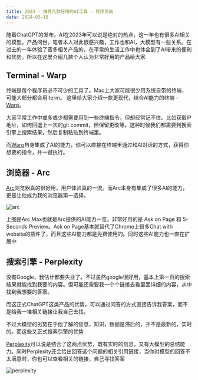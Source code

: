 ```yaml
---
title: 2024 - 推荐几款好用的AI工具 - 程序员向
date: 2024-03-10
---
```


随着ChatGPT的发布，AI在2023年可以说是绝对的热点，这一年也有很多AI相关的模型，产品问世。笔者本人对此很感兴趣，工作也和AI，大模型有一些关系。在过去的一年体验了蛮多相关产品的，在平常的生活工作中也体会到了AI带来的便利和优势。所以在这里介绍几款个人认为非常好用的产品给大家

## Terminal - Warp

终端是每个程序员必不可少的工具了。Mac上大家可能很少用系统自带的终端，可能大部分都会用iterm。
这里给大家介绍一款更现代，结合AI能力的终端 - [Warp](warp.dev)。

大家平常工作中或多或少都需要用到一些终端指令，但却经常记不住。比如获取IP地址，如何回退上一次的git commit，但保留更改等。这种时候我们都需要到搜索引擎上搜索结果，然后复制粘贴到终端里。

而[Warp](warp.dev)自身集成了AI的能力，你可以直接在终端里通过和AI对话的方式，获得你想要的指令，并一键执行。

## 浏览器 - Arc

[Arc](https://arc.net/)浏览器真的很好用，用户体验真的一流。而Arc本身有集成了很多AI的能力，更是让他成为我的浏览器第一选择。

![arc](../public/34/arc-max.png)

上图是Arc Max也就是Arc提供的AI能力一览。非常好用的是 Ask on Page 和 5-Seconds Preview。Ask on Page基本就替代了Chrome上很多Chat with website的插件了，而且这些AI能力都是免费使用的。同时这些AI能力也一直在扩展中

## 搜索引擎 - Perplexity

没有Google，我估计都要失业了。不过虽然google很好用，基本上第一页的搜索结果就能找到我要的内容。但可能还需要我一个个链接去看里面详细的内容，从中找到我想要的答案。

而这正式ChatGPT这类产品的优势，可以通过问答的方式直接告诉我答案，而不是给我一堆相关链接让我自己去找。

不过大模型的劣势在于他了解的信息，知识，数据是滞后的，并不是最新的，实时的。而这些又正式搜素引擎的优势

[Perplexity](https://www.perplexity.ai/)可以说是结合了这两点优势，既有实时的信息，又有大模型的总结能力。同时Perplexity还会给出回答这个问题的相关引用链接，当你对模型的回答不太满意时，你也可以查看相关的链接，自己寻找答案

![perplexity](../public/34/perplexity.png)
